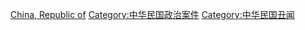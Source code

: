 [[Category:各国政治丑闻|China, Republic of]]
[[Category:中华民国政治案件|Category:中华民国政治案件]]
[[Category:中华民国丑闻|Category:中华民国丑闻]]